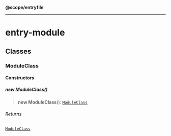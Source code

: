 **@scope/entryfile**

***

# entry-module

## Classes

### ModuleClass

#### Constructors

##### new ModuleClass()

> **new ModuleClass**(): [`ModuleClass`](README.mdx#moduleclass)

###### Returns

[`ModuleClass`](README.mdx#moduleclass)
